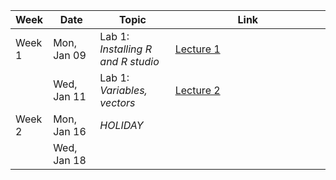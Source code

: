 | Week   | Date        | Topic                              | Link                                                                                                                          |
|---------|---------------|------------------------|-------------------------------------------------|
| Week 1 | Mon, Jan 09 | Lab 1: *Installing R and R studio* | [Lecture 1](https://ucla.zoom.us/rec/share/QR82Ljlj6nxvdGvlqVic9ngnOMsz6TrTzkkbFQDS_ykSiw_kAO5g_1A11QIiT7JT.V5dpnIQJ8z1JPsLI) |
|        | Wed, Jan 11 | Lab 1: *Variables, vectors*        | [Lecture 2](https://ucla.zoom.us/rec/share/DSwFPNQh2Yq_IxubSHsFDl-p1NH2stnYm5O9oHhlq3Z2TNyKjH3rZHaJFDkE3956.99FxQyT1hDuHtJzY) |
| Week 2 | Mon, Jan 16 | *HOLIDAY*                          |                                                                                                                               |
|        | Wed, Jan 18 |                                    |                                                                                                                               |
